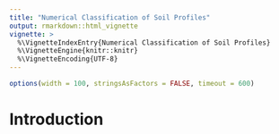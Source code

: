 ```yaml
---
title: "Numerical Classification of Soil Profiles"
output: rmarkdown::html_vignette
vignette: >
  %\VignetteIndexEntry{Numerical Classification of Soil Profiles}
  %\VignetteEngine{knitr::knitr}
  %\VignetteEncoding{UTF-8}
---
```


```r
options(width = 100, stringsAsFactors = FALSE, timeout = 600)
```

# Introduction


